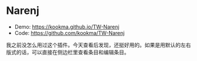 # Narenj

- Demo: https://kookma.github.io/TW-Narenj
- Code: https://github.com/kookma/TW-Narenj

我之前没怎么用过这个插件。今天查看后发现，还挺好用的。如果是用默认的左右版式的话，可以直接在侧边栏里查看条目和编辑条目。
